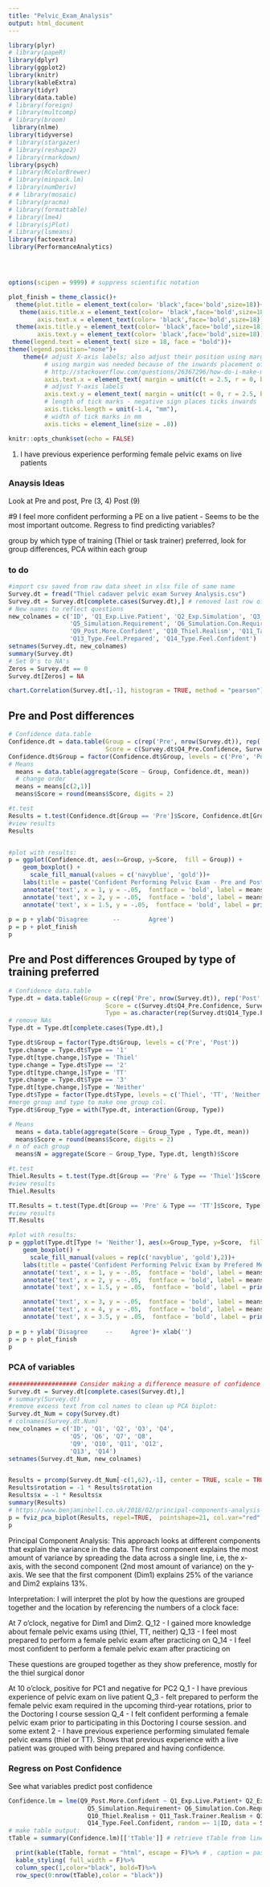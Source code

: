```yaml
---
title: "Pelvic_Exam_Analysis"
output: html_document
---
```

```r
library(plyr)
# library(papeR)
library(dplyr)
library(ggplot2)
library(knitr)
library(kableExtra)
library(tidyr)
library(data.table)
# library(foreign)
# library(multcomp)
# library(broom)
 library(nlme)
library(tidyverse)
# library(stargazer)
# library(reshape2)
# library(rmarkdown)
library(psych)
# library(RColorBrewer)
# library(minpack.lm)
# library(numDeriv)
# # library(mosaic)
# library(pracma)
# library(formattable)
# library(lme4)
# library(sjPlot)
# library(lsmeans)
library(factoextra)
library(PerformanceAnalytics)




options(scipen = 9999) # suppress scientific notation

plot_finish = theme_classic()+
  theme(plot.title = element_text(color= 'black',face='bold',size=18))+
   theme(axis.title.x = element_text(color= 'black',face='bold',size=18),
        axis.text.x = element_text(color= 'black',face='bold',size=18))+
  theme(axis.title.y = element_text(color= 'black',face='bold',size=18),
        axis.text.y = element_text(color= 'black',face='bold',size=18))+
 theme(legend.text = element_text( size = 18, face = "bold"))+
theme(legend.position="none")+
    theme(# adjust X-axis labels; also adjust their position using margin (acts like a bounding box)
          # using margin was needed because of the inwards placement of ticks
          # http://stackoverflow.com/questions/26367296/how-do-i-make-my-axis-ticks-face-inwards-in-ggplot2
          axis.text.x = element_text( margin = unit(c(t = 2.5, r = 0, b = 0, l = 0), "mm")),
          # adjust Y-axis labels
          axis.text.y = element_text( margin = unit(c(t = 0, r = 2.5, b = 0, l = 0), "mm")),
          # length of tick marks - negative sign places ticks inwards
          axis.ticks.length = unit(-1.4, "mm"),
          # width of tick marks in mm
          axis.ticks = element_line(size = .8))

```

```r
knitr::opts_chunk$set(echo = FALSE)
```
1. I have previous experience performing female pelvic exams on live patients



### Anaysis Ideas
Look at Pre and post, Pre (3, 4) Post (9)

#9 I feel more confident performing a PE on a live patient - Seems to be the most important outcome. Regress to find predicting variables? 

group by which type of training (Thiel or task trainer) preferred, look for group differences, PCA within each group

### to do

```r
#import csv saved from raw data sheet in xlsx file of same name
Survey.dt = fread("Thiel cadaver pelvic exam Survey Analysis.csv")
Survey.dt = Survey.dt[complete.cases(Survey.dt),] # removed last row of NA's
# New names to reflect questions
new_colnames = c('ID', 'Q1_Exp.Live.Patient', 'Q2_Exp.Simulation', 'Q3_Pre.Feel.Prepared', 'Q4_Pre.Confidence',
                 'Q5_Simulation.Requirement', 'Q6_Simulation.Con.Requirement', 'Q7_Learned.PE', 'Q8_Skills.Retained.Utlized',
                 'Q9_Post.More.Confident', 'Q10_Thiel.Realism', 'Q11_Task.Trainer.Realism', 'Q12_Type.Gained.Knowledge', 
                 'Q13_Type.Feel.Prepared', 'Q14_Type.Feel.Confident')
setnames(Survey.dt, new_colnames)
summary(Survey.dt)
# Set 0's to NA's
Zeros = Survey.dt == 0
Survey.dt[Zeros] = NA

chart.Correlation(Survey.dt[,-1], histogram = TRUE, method = "pearson")
```

## Pre and Post differences

```r
# Confidence data.table
Confidence.dt = data.table(Group = c(rep('Pre', nrow(Survey.dt)), rep('Post', nrow(Survey.dt))), 
                           Score = c(Survey.dt$Q4_Pre.Confidence, Survey.dt$Q9_Post.More.Confident))
Confidence.dt$Group = factor(Confidence.dt$Group, levels = c('Pre', 'Post'))
# Means
  means = data.table(aggregate(Score ~ Group, Confidence.dt, mean))
  # change order
  means = means[c(2,1)]
  means$Score = round(means$Score, digits = 2)

#t.test
Results = t.test(Confidence.dt[Group == 'Pre']$Score, Confidence.dt[Group == 'Post']$Score, paired = TRUE)
#view results
Results


#plot with results:
p = ggplot(Confidence.dt, aes(x=Group, y=Score,  fill = Group)) +
    geom_boxplot() +
      scale_fill_manual(values = c('navyblue', 'gold'))+
    labs(title = paste('Confident Performing Pelvic Exam - Pre and Post'))+ 
    annotate('text', x = 1, y = -.05,  fontface = 'bold', label = means[Group == 'Pre']$Score)+
    annotate('text', x = 2, y = -.05,  fontface = 'bold', label = means[Group == 'Post']$Score)+
    annotate('text', x = 1.5, y = -.05,  fontface = 'bold', label = print('* p < 0.001'))
    
p = p + ylab('Disagree       --        Agree')
p = p + plot_finish
p
```

## Pre and Post differences Grouped by type of training preferred 

```r
# Confidence data.table
Type.dt = data.table(Group = c(rep('Pre', nrow(Survey.dt)), rep('Post', nrow(Survey.dt))), 
                           Score = c(Survey.dt$Q4_Pre.Confidence, Survey.dt$Q9_Post.More.Confident), 
                           Type = as.character(rep(Survey.dt$Q14_Type.Feel.Confident, 2)))
# remove NAs
Type.dt = Type.dt[complete.cases(Type.dt),]

Type.dt$Group = factor(Type.dt$Group, levels = c('Pre', 'Post'))
type.change = Type.dt$Type == '1'
Type.dt[type.change,]$Type = 'Thiel'
type.change = Type.dt$Type == '2'
Type.dt[type.change,]$Type = 'TT'
type.change = Type.dt$Type == '3'
Type.dt[type.change,]$Type = 'Neither'
Type.dt$Type = factor(Type.dt$Type, levels = c('Thiel', 'TT', 'Neither'))
#merge group and type to make one group col.
Type.dt$Group_Type = with(Type.dt, interaction(Group, Type))

# Means
  means = data.table(aggregate(Score ~ Group_Type , Type.dt, mean))
  means$Score = round(means$Score, digits = 2)
# n of each group
  means$N = aggregate(Score ~ Group_Type, Type.dt, length)$Score

#t.test
Thiel.Results = t.test(Type.dt[Group == 'Pre' & Type == 'Thiel']$Score, Type.dt[Group == 'Post' & Type == 'Thiel']$Score, paired = TRUE)
#view results
Thiel.Results

TT.Results = t.test(Type.dt[Group == 'Pre' & Type == 'TT']$Score, Type.dt[Group == 'Post' & Type == 'TT']$Score, paired = TRUE)
#view results
TT.Results 

#plot with results:
p = ggplot(Type.dt[Type != 'Neither'], aes(x=Group_Type, y=Score,  fill = Group_Type)) +
    geom_boxplot() +
      scale_fill_manual(values = rep(c('navyblue', 'gold'),2))+
    labs(title = paste('Confident Performing Pelvic Exam by Prefered Method'))+ 
    annotate('text', x = 1, y = -.05,  fontface = 'bold', label = means[Group_Type == 'Pre.Thiel']$Score)+
    annotate('text', x = 2, y = -.05,  fontface = 'bold', label = means[Group_Type == 'Post.Thiel']$Score)+
    annotate('text', x = 1.5, y = .05,  fontface = 'bold', label = print('p < 0.001*\nn = 64'))+

    annotate('text', x = 3, y = -.05,  fontface = 'bold', label = means[Group_Type == 'Pre.TT']$Score)+
    annotate('text', x = 4, y = -.05,  fontface = 'bold', label = means[Group_Type == 'Post.TT']$Score)+
    annotate('text', x = 3.5, y = .05,  fontface = 'bold', label = print('p = 0.1\nn = 4'))
    
p = p + ylab('Disagree     --     Agree')+ xlab('')
p = p + plot_finish
p
```

### PCA of variables
```r
################### Consider making a difference measure of confidence post - pre, 4 and 9, or just 9 considering the wording. 
Survey.dt = Survey.dt[complete.cases(Survey.dt),]
# summary(Survey.dt)
#remove excess text from col names to clean up PCA biplot:
Survey.dt_Num = copy(Survey.dt)
# colnames(Survey.dt.Num)
new_colnames = c('ID', 'Q1', 'Q2', 'Q3', 'Q4',
                 'Q5', 'Q6', 'Q7', 'Q8',
                 'Q9', 'Q10', 'Q11', 'Q12', 
                 'Q13', 'Q14')
setnames(Survey.dt_Num, new_colnames)


Results = prcomp(Survey.dt_Num[-c(1,62),-1], center = TRUE, scale = TRUE) # removed 1 and 62 as did not prefer a type
Results$rotation = -1 * Results$rotation
Results$x = -1 * Results$x
summary(Results)
# https://www.benjaminbell.co.uk/2018/02/principal-components-analysis-pca-in-r.html
p = fviz_pca_biplot(Results, repel=TRUE,  pointshape=21, col.var="red", arrowsize=0.6, labelsize=5)
p
```

Principal Component Analysis:
This approach looks at different components that explain the variance in the data. The first component explains the most amount of variance by spreading the data across a single line, i.e, the x-axis, with the second component (2nd most amount of variance) on the y-axis. We see that the first component (Dim1) explains 25% of the variance and Dim2 explains 13%. 

Interpretation: 
I will interpret the plot by how the questions are grouped together and the location by referencing the numbers of a clock face: 

At 7 o'clock, negative for Dim1 and Dim2. 
Q_12 - I gained more knowledge about female pelvic exams using (thiel, TT, neither)
Q_13 - I feel most prepared to perform a female pelvic exam after practicing on 
Q_14 - I feel most confident to perform a female pelvic exam after practicing on

These questions are grouped together as they show preference, mostly for the thiel surgical donor

At 10 o'clock, positive for PC1 and negative for PC2
Q_1 - I have previous experience of pelvic exam on live patient
Q_3 - felt prepared to perform the female pelvic exam required in the upcoming third-year rotations, prior to the Doctoring I course session
Q_4 - I felt confident performing a female pelvic exam prior to participating in this Doctoring I course session.
and some extent 2 - I have previous experience performing simulated female pelvic exams (thiel or TT). 
Shows that previous experience with a live patient was grouped with being prepared and having confidence. 






### Regress on Post Confidence
See what variables predict post confidence

```r

Confidence.lm = lme(Q9_Post.More.Confident ~ Q1_Exp.Live.Patient+ Q2_Exp.Simulation+ Q3_Pre.Feel.Prepared+ Q4_Pre.Confidence+
                      Q5_Simulation.Requirement+ Q6_Simulation.Con.Requirement + Q7_Learned.PE + Q8_Skills.Retained.Utlized +
                      Q10_Thiel.Realism + Q11_Task.Trainer.Realism + Q12_Type.Gained.Knowledge + Q13_Type.Feel.Prepared +
                      Q14_Type.Feel.Confident, random =~ 1|ID, data = Survey.dt[complete.cases(Survey.dt)])
# make table output:
tTable = summary(Confidence.lm)[['tTable']] # retrieve tTable from linear model lme()

  print(kable(tTable, format = "html", escape = F)%>% # , caption = paste0('<b>',Modelname,'<b>')
  kable_styling( full_width = F)%>%
  column_spec(1,color="black", bold=T)%>%
  row_spec(0:nrow(tTable),color = "black"))
```

